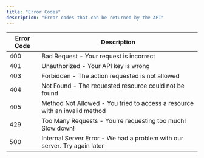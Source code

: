 ```yaml
---
title: "Error Codes"
description: "Error codes that can be returned by the API"
---
```


| Error Code | Description                                       |
|------------|---------------------------------------------------|
| 400        | Bad Request - Your request is incorrect           |
| 401        | Unauthorized - Your API key is wrong              |
| 403        | Forbidden - The action requested is not allowed   |
| 404        | Not Found - The requested resource could not be found |
| 405        | Method Not Allowed - You tried to access a resource with an invalid method |
| 429        | Too Many Requests - You're requesting too much! Slow down! |
| 500        | Internal Server Error - We had a problem with our server. Try again later |
